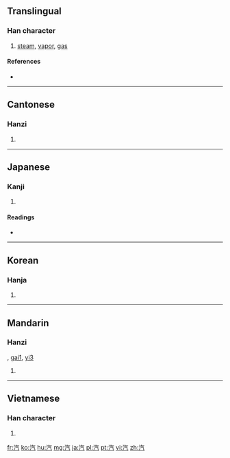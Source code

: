 ==Translingual==

===Han character===
{{Han char|rn=85|rad=水|as=04|sn=7|four=3811<sub>7</sub>|canj=水人一弓 (EOMN)|ids=⿰[[氵]][[气]]}}

# [[steam]], [[vapor]], [[gas]]

====References====
* {{Han ref|kx=0609.060|dkj=17177|dj=1002.030|hdz=31566.040|uh=6C7D|ud=27773|bh=A854|bd=43092}}

----

==Cantonese==

===Hanzi===
{{yue-hanzi|jyut=|y=hei3}}

# {{defn|Cantonese|sort=水04}}

----

==Japanese==

===Kanji===
{{ja-kanji|grade=2|rs=水04}}

# {{defn|Japanese|sort=水04}}

====Readings====
* {{ja-readings|on=[[き]] (ki), [[いつ]] (itsu)|kun=[[ゆげ]] (yuge), [[みずけ]] (mizuke)}}

----

==Korean==

===Hanja===
{{ko-hanja|hangeul=[[기]], [[흘]]|eumhun=|rv=gi, heul|mr=ki, hŭl|y=ki, hul}}

# {{defn|Korean|sort=水04}}

----

==Mandarin==

===Hanzi===
{{cmn-hanzi|pin=[[qì]] ([[qi4]])|wg=ch'i<sup>4</sup>}}, [[gai1]], [[yi3]]

# {{defn|Mandarin|sort=水04}}

----

==Vietnamese==

===Han character===
{{vi-hantu|[[khí]]|rs=水04}}

# {{defn|Vietnamese|sort=水04}}

[[fr:汽]]
[[ko:汽]]
[[hu:汽]]
[[mg:汽]]
[[ja:汽]]
[[pl:汽]]
[[pt:汽]]
[[vi:汽]]
[[zh:汽]]